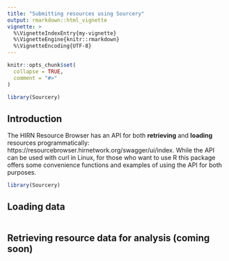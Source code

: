 ```yaml
---
title: "Submitting resources using Sourcery"
output: rmarkdown::html_vignette
vignette: >
  %\VignetteIndexEntry{my-vignette}
  %\VignetteEngine{knitr::rmarkdown}
  %\VignetteEncoding{UTF-8}
---
```


```r
knitr::opts_chunk$set(
  collapse = TRUE,
  comment = "#>"
)
```

```r
library(Sourcery)
```

## Introduction

The HIRN Resource Browser has an API for both **retrieving** and **loading** resources programmatically: https://resourcebrowser.hirnetwork.org/swagger/ui/index. While the API can be used with curl in Linux, for those who want to use R this package offers some convenience functions and examples of using the API for both purposes.

```r
library(Sourcery)
```

## Loading data

```r


```

## Retrieving resource data for analysis (coming soon)

```r


```
